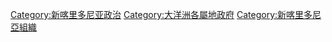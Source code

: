 [[Category:新喀里多尼亚政治|Category:新喀里多尼亚政治]]
[[Category:大洋洲各屬地政府|Category:大洋洲各屬地政府]]
[[Category:新喀里多尼亞組織|Category:新喀里多尼亞組織]]